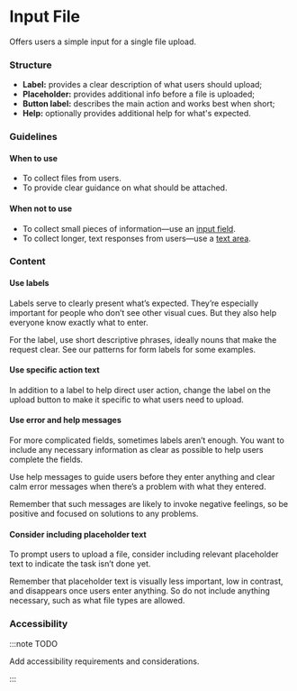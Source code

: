 ---
---


# Input File

Offers users a simple input for a single file upload.

### Structure

- **Label:** provides a clear description of what users should upload;
- **Placeholder:** provides additional info before a file is uploaded;
- **Button label:** describes the main action and works best when short;
- **Help:** optionally provides additional help for what's expected.

<FigmaExample
  iframeUrl="https://www.figma.com/embed?embed_host=share&url=https%3A%2F%2Fwww.figma.com%2Ffile%2F3dNASwqNXrYbGQyHsf1Sgg%2FComponents%253A-Bright-UI%3Ftype%3Ddesign%26node-id%3D9343%253A32888%26t%3D4teYrz5aMTn4CfMl-1"
  height="450"
/>

### Guidelines

#### When to use

- To collect files from users.
- To provide clear guidance on what should be attached.

#### When not to use

- To collect small pieces of information—use an [input field](./input-field).
- To collect longer, text responses from users—use a [text area](./textarea).

### Content

#### Use labels

Labels serve to clearly present what’s expected. They’re especially important for people who don’t see other visual cues. But they also help everyone know exactly what to enter.

For the label, use short descriptive phrases, ideally nouns that make the request clear. See our patterns for form labels for some examples.

#### Use specific action text

In addition to a label to help direct user action, change the label on the upload button to make it specific to what users need to upload.

<FigmaExample
  iframeUrl="https://www.figma.com/embed?embed_host=share&url=https%3A%2F%2Fwww.figma.com%2Ffile%2F3dNASwqNXrYbGQyHsf1Sgg%2FComponents%253A-Bright-UI%3Ftype%3Ddesign%26node-id%3D9343%253A32889%26t%3D4teYrz5aMTn4CfMl-1"
  height="450"
/>

#### Use error and help messages

For more complicated fields, sometimes labels aren’t enough. You want to include any necessary information as clear as possible to help users complete the fields.

Use help messages to guide users before they enter anything and clear calm error messages when there’s a problem with what they entered.

Remember that such messages are likely to invoke negative feelings, so be positive and focused on solutions to any problems.

<FigmaExample
  iframeUrl="https://www.figma.com/embed?embed_host=share&url=https%3A%2F%2Fwww.figma.com%2Ffile%2F3dNASwqNXrYbGQyHsf1Sgg%2FComponents%253A-Bright-UI%3Ftype%3Ddesign%26node-id%3D9343%253A32886%26t%3D4teYrz5aMTn4CfMl-1"
  height="450"
/>

#### Consider including placeholder text

To prompt users to upload a file, consider including relevant placeholder text to indicate the task isn’t done yet.

Remember that placeholder text is visually less important, low in contrast, and disappears once users enter anything. So do not include anything necessary, such as what file types are allowed.

### Accessibility

:::note TODO

Add accessibility requirements and considerations.

:::
